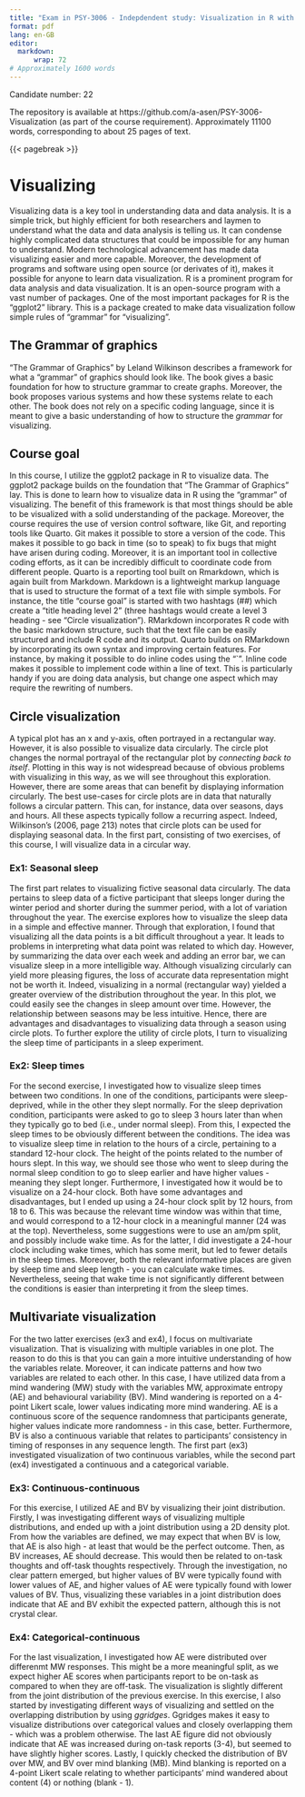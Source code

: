 ```yaml
---
title: "Exam in PSY-3006 - Indepdendent study: Visualization in R with ggplots2"
format: pdf
lang: en-GB
editor: 
  markdown:
      wrap: 72
# Approximately 1600 words
---
```



Candidate number: 22

The repository is available at https://github.com/a-asen/PSY-3006-Visualization (as part of the course requirement). Approximately 11100 words, corresponding to about 25 pages of text.


{{< pagebreak >}}


# Visualizing

Visualizing data is a key tool in understanding data and data analysis. It is a simple trick, but highly efficient for both researchers and laymen to understand what the data and data analysis is telling us. It can condense highly complicated data structures that could be impossible for any human to understand. Modern technological advancement has made data visualizing easier and more capable. Moreover, the development of programs and software using open source (or derivates of it), makes it possible for anyone to learn data visualization. R is a prominent program for data analysis and data visualization. It is an open-source program with a vast number of packages. One of the most important packages for R is the "ggplot2" library. This is a package created to make data visualization follow simple rules of "grammar" for "visualizing". 


## The Grammar of graphics

"The Grammar of Graphics" by Leland Wilkinson describes a framework for what a "grammar" of graphics should look like. The book gives a basic foundation for how to structure grammar to create graphs. Moreover, the book proposes various systems and how these systems relate to each other. The book does not rely on a specific coding language, since it is meant to give a basic understanding of how to structure the *grammar* for visualizing.


## Course goal

In this course, I utilize the ggplot2 package in R to visualize data. The ggplot2 package builds on the foundation that "The Grammar of Graphics" lay. This is done to learn how to visualize data in R using the "grammar" of visualizing. The benefit of this framework is that most things should be able to be visualized with a solid understanding of the package. Moreover, the course requires the use of version control software, like Git, and reporting tools like Quarto. Git makes it possible to store a version of the code. This makes it possible to go back in time (so to speak) to fix bugs that might have arisen during coding. Moreover, it is an important tool in collective coding efforts, as it can be incredibly difficult to coordinate code from different people. Quarto is a reporting tool built on Rmarkdown, which is again built from Markdown. Markdown is a lightweight markup language that is used to structure the format of a text file with simple symbols. For instance, the title "course goal" is started with two hashtags (##) which create a "title heading level 2" (three hashtags would create a level 3 heading - see "Circle visualization"). RMarkdown incorporates R code with the basic markdown structure, such that the text file can be easily structured and include R code and its output. Quarto builds on RMarkdown by incorporating its own syntax and improving certain features. For instance, by making it possible to do inline codes using the "\`". Inline code makes it possible to implement code within a line of text. This is particularly handy if you are doing data analysis, but change one aspect which may require the rewriting of numbers. 


## Circle visualization

A typical plot has an x and y-axis, often portrayed in a rectangular way. However, it is also possible to visualize data circularly. The circle plot changes the normal portrayal of the rectangular plot by *connecting back to itself*. Plotting in this way is not widespread because of obvious problems with visualizing in this way, as we will see throughout this exploration. However, there are some areas that can benefit by displaying information circularly. The best use-cases for circle plots are in data that naturally follows a circular pattern. This can, for instance, data over seasons, days and hours. All these aspects typically follow a recurring aspect. Indeed, Wilkinson's (2006, page 213) notes that circle plots can be used for displaying seasonal data. In the first part, consisting of two exercises, of this course, I will visualize data in a circular way.


### Ex1: Seasonal sleep

The first part relates to visualizing fictive seasonal data circularly. The data pertains to sleep data of a fictive participant that sleeps longer during the winter period and shorter during the summer period, with a lot of variation throughout the year. The exercise explores how to visualize the sleep data in a simple and effective manner. Through that exploration, I found that visualizing all the data points is a bit difficult throughout a year. It leads to problems in interpreting what data point was related to which day. However, by summarizing the data over each week and adding an error bar, we can visualize sleep in a more intelligible way. Although visualizing circularly can yield more pleasing figures, the loss of accurate data representation might not be worth it. Indeed, visualizing in a normal (rectangular way) yielded a greater overview of the distribution throughout the year. In this plot, we could easily see the changes in sleep amount over time. However, the relationship between seasons may be less intuitive. Hence, there are advantages and disadvantages to visualizing data through a season using circle plots. To further explore the utility of circle plots, I turn to visualizing the sleep time of participants in a sleep experiment. 


### Ex2: Sleep times

For the second exercise, I investigated how to visualize sleep times between two conditions. In one of the conditions, participants were sleep-deprived, while in the other they slept normally. For the sleep deprivation condition, participants were asked to go to sleep 3 hours later than when they typically go to bed (i.e., under normal sleep). From this, I expected the sleep times to be obviously different between the conditions. The idea was to visualize sleep time in relation to the hours of a circle, pertaining to a standard 12-hour clock. The height of the points related to the number of hours slept. In this way, we should see those who went to sleep during the normal sleep condition to go to sleep earlier and have higher values - meaning they slept longer. Furthermore, I investigated how it would be to visualize on a 24-hour clock. Both have some advantages and disadvantages, but I ended up using a 24-hour clock split by 12 hours, from 18 to 6. This was because the relevant time window was within that time, and would correspond to a 12-hour clock in a meaningful manner (24 was at the top). Nevertheless, some suggestions were to use an am/pm split, and possibly include wake time. As for the latter, I did investigate a 24-hour clock including wake times, which has some merit, but led to fewer details in the sleep times. Moreover, both the relevant informative places are given by sleep time and sleep length - you can calculate wake times. Nevertheless, seeing that wake time is not significantly different between the conditions is easier than interpreting it from the sleep times. 



## Multivariate visualization

For the two latter exercises (ex3 and ex4), I focus on multivariate visualization. That is visualizing with multiple variables in one plot. The reason to do this is that you can gain a more intuitive understanding of how the variables relate. Moreover, it can indicate patterns and how two variables are related to each other. In this case, I have utilized data from a mind wandering (MW) study with the variables MW, approximate entropy (AE) and behavioural variability (BV). Mind wandering is reported on a 4-point Likert scale, lower values indicating more mind wandering. AE is a continuous score of the sequence randomness that participants generate, higher values indicate more randomness - in this case, better. Furthermore, BV is also a continuous variable that relates to participants' consistency in timing of responses in any sequence length. The first part (ex3) investigated visualization of two continuous variables, while the second part (ex4) investigated a continuous and a categorical variable.


### Ex3: Continuous-continuous

For this exercise, I utilized AE and BV by visualizing their joint distribution. Firstly, I was investigating different ways of visualizing multiple distributions, and ended up with a joint distribution using a 2D density plot. From how the variables are defined, we may expect that when BV is low, that AE is also high - at least that would be the perfect outcome. Then, as BV increases, AE should decrease. This would then be related to on-task thoughts and off-task thoughts respectively. Through the investigation, no clear pattern emerged, but higher values of BV were typically found with lower values of AE, and higher values of AE were typically found with lower values of BV. Thus, visualizing these variables in a joint distribution does indicate that AE and BV exhibit the expected pattern, although this is not crystal clear. 


### Ex4: Categorical-continuous

For the last visualization, I investigated how AE were distributed over differenmt MW responses. This might be a more meaningful split, as we expect higher AE scores when participants report to be on-task as compared to when they are off-task. The visualization is slightly different from the joint distribution of the previous exercise. In this exercise, I also started by investigating different ways of visualizing and settled on the overlapping distribution by using *ggridges*. Ggridges makes it easy to visualize distributions over categorical values and closely overlapping them - which was a problem otherwise. The last AE figure did not obviously indicate that AE was increased during on-task reports (3-4), but seemed to have slightly higher scores. Lastly, I quickly checked the distribution of BV over MW, and BV over mind blanking (MB). Mind blanking is reported on a 4-point Likert scale relating to whether participants' mind wandered about content (4) or nothing (blank - 1).




